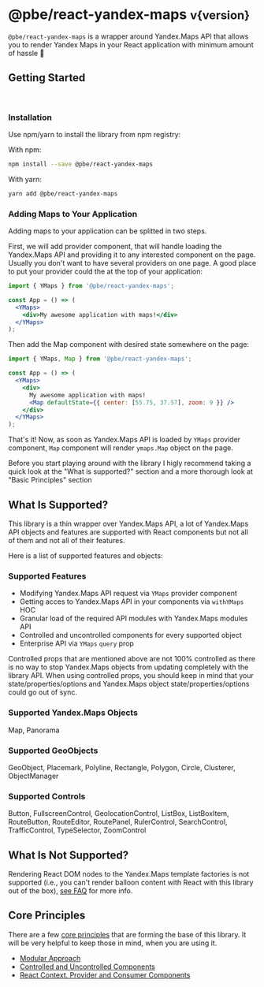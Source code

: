 
<Meta title="Getting Started" />

<h1>
  @pbe/react-yandex-maps <small>v{version}</small>
</h1>

`@pbe/react-yandex-maps` is a wrapper around Yandex.Maps API that allows you to
render Yandex Maps in your React application with minimum amount of hassle 🎉

## Getting Started

<br />

### Installation

Use npm/yarn to install the library from npm registry:

With npm:

```bash
npm install --save @pbe/react-yandex-maps
```

With yarn:

```bash
yarn add @pbe/react-yandex-maps
```

### Adding Maps to Your Application

Adding maps to your application can be splitted in two steps.

First, we will add provider component, that will handle loading the Yandex.Maps
API and providing it to any interested component on the page. Usually you don't
want to have several providers on one page. A good place to put your provider
could the at the top of your application:

```jsx
import { YMaps } from '@pbe/react-yandex-maps';

const App = () => (
  <YMaps>
    <div>My awesome application with maps!</div>
  </YMaps>
);
```

Then add the Map component with desired state somewhere on the page:

```jsx
import { YMaps, Map } from '@pbe/react-yandex-maps';

const App = () => (
  <YMaps>
    <div>
      My awesome application with maps!
      <Map defaultState={{ center: [55.75, 37.57], zoom: 9 }} />
    </div>
  </YMaps>
);
```

That's it! Now, as soon as Yandex.Maps API is loaded by `YMaps` provider
component, `Map` component will render `ymaps.Map` object on the page.

Before you start playing around with the library I higly recommend taking a
quick look at the "What is supported?" section and a more thorough look at
"Basic Principles" section

## What Is Supported?

This library is a thin wrapper over Yandex.Maps API, a lot of Yandex.Maps API
objects and features are supported with React components but not all of them and
not all of their features.

Here is a list of supported features and objects:

### Supported Features

- Modifying Yandex.Maps API request via `YMaps` provider component
- Getting acces to Yandex.Maps API in your components via `withYMaps` HOC
- Granular load of the required API modules with Yandex.Maps modules API
- Controlled and uncontrolled components for every supported object
- Enterprise API via `YMaps` `query` prop

Controlled props that are mentioned above are not 100% controlled as there is no
way to stop Yandex.Maps objects from updating completely with the library API.
When using controlled props, you should keep in mind that your
state/properties/options and Yandex.Maps object state/properties/options could
go out of sync.

### Supported Yandex.Maps Objects

Map, Panorama

### Supported GeoObjects

GeoObject, Placemark, Polyline, Rectangle, Polygon, Circle, Clusterer,
ObjectManager

### Supported Controls

Button, FullscreenControl, GeolocationControl, ListBox, ListBoxItem,
RouteButton, RouteEditor, RoutePanel, RulerControl, SearchControl,
TrafficControl, TypeSelector, ZoomControl

## What Is Not Supported?

Rendering React DOM nodes to the Yandex.Maps template factories is not supported
(i.e., you can't render balloon content with React with this library out of the
box), [see FAQ](?path=/story/faq--page) for more info.

## Core Principles

There are a few [core principles](?path=/story/core-principles--page) that are
forming the base of this library. It will be very helpful to keep those in mind,
when you are using it.

- [Modular Approach][4.1]
- [Controlled and Uncontrolled Components][4.2]
- [React Context. Provider and Consumer Components][4.3]

[4.1]: ?path=/story/core-principles--page#modular-approach
[4.2]: ?path=/story/core-principles--page#controlled-and-uncontrolled-components
[4.3]:
  ?path=/story/core-principles--page#react-context-provider-and-consumer-components
